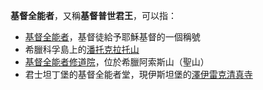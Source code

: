'''基督全能者'''，又稱'''基督普世君王'''，可以指：
* [[基督全能者|基督全能者]]，基督徒給予耶穌基督的一個稱號
* 希臘科孚島上的[[潘托克拉托山|潘托克拉托山]]
* [[基督全能者修道院|基督全能者修道院]]，位於希臘阿索斯山（聖山）
* 君士坦丁堡的基督全能者堂，現伊斯坦堡的[[澤伊雷克清真寺|澤伊雷克清真寺]]
{{Disambiguation|cat=五字消歧義}}